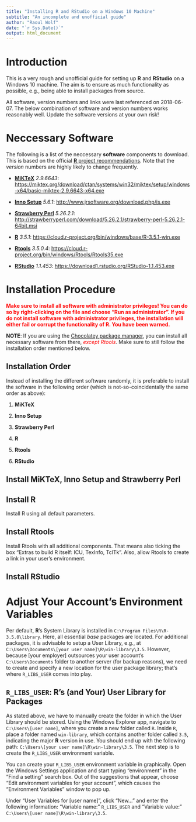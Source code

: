 ```yaml
---
title: "Installing R and RStudio on a Windows 10 Machine"
subtitle: "An incomplete and unofficial guide"
author: "Raoul Wolf"
date: "`r Sys.Date()`"
output: html_document
---
```


# Introduction

This is a very rough and unofficial guide for setting up **R** and **RStudio** on a Windows 10 machine. The aim is to ensure as much functionality as possible, e.g., being able to install packages from source. 

All software, version numbers and links were last referenced on 2018-06-07. The below combination of software and version numbers works reasonably well. Update the software versions at your own risk!

# Neccessary Software

The following is a list of the neccessary **software** components to download. This is based on the official [**R** project recommendations](https://cloud.r-project.org/bin/windows/Rtools/Rtools.txt). Note that the *version* numbers are highly likely to change frequently. 

* [**MiKTeX**](https://miktex.org/) *2.9.6643*: <https://miktex.org/download/ctan/systems/win32/miktex/setup/windows-x64/basic-miktex-2.9.6643-x64.exe>

* [**Inno Setup**](http://www.jrsoftware.org/isinfo.php) *5.6.1*: <http://www.jrsoftware.org/download.php/is.exe>

* [**Strawberry Perl**](http://strawberryperl.com/) *5.26.2.1*: <http://strawberryperl.com/download/5.26.2.1/strawberry-perl-5.26.2.1-64bit.msi>

* [**R**](https://cloud.r-project.org/index.html) *3.5.1*: <https://cloud.r-project.org/bin/windows/base/R-3.5.1-win.exe>

* [**Rtools**](https://cloud.r-project.org/bin/windows/Rtools/) *3.5.0.4*: <https://cloud.r-project.org/bin/windows/Rtools/Rtools35.exe>

* [**RStudio**](https://www.rstudio.com/products/rstudio/) *1.1.453*: <https://download1.rstudio.org/RStudio-1.1.453.exe>

# Installation Procedure

<span style="color:red">**Make sure to install all software with administrator privileges! You can do so by right-clicking on the file and choose "Run as administrator". If you do not install software with administrator privileges, the installation will either fail or corrupt the functionality of R. You have been warned.**</span>

**NOTE**: If you are using the [Chocolatey package manager](https://chocolatey.org/), you can install all necessary software from there, <span style="color:red">*except Rtools*</span>. Make sure to still follow the installation order mentioned below. 

## Installation Order

Instead of installing the different software randomly, it is preferable to install the software in the following order (which is not-so-coincidentally the same order as above):

1) **MiKTeX**

2) **Inno Setup**

3) **Strawberry Perl**

4) **R**

5) **Rtools**

6) **RStudio**

## Install **MiKTeX**, **Inno Setup** and **Strawberry Perl**

## Install **R**

Install R using all default parameters. 

## Install **Rtools**

Install Rtools with all additional components. That means also ticking the box "Extras to build R itself: ICU, TexInfo, TclTk". Also, allow Rtools to create a link in your user's environment. 

## Install **RStudio**

# Adjust Your Account's Environment Variables

Per default, **R**'s System Library is installed in `C:\Program Files\R\R-3.5.0\library`. Here, all essential *base* packages are located. For additional packages, it is advisable to setup a User Library, e.g., at `C:\Users\Documents\[your user name]\R\win-library\3.5`. However, because [your employer] outsources your user account's `C:\Users\Documents` folder to another server (for backup reasons), we need to create and specify a new location for the user package library; that's where `R_LIBS_USER` comes into play.

## `R_LIBS_USER`: **R**'s (and Your) User Library for Packages

As stated above, we have to manually create the folder in which the User Library should be stored. Using the Windows Explorer app, navigate to `C:\Users\[user name]`, where you create a new folder called `R`. Inside `R`, place a folder named `win-library`, which contains another folder called `3.5`, indicating the major **R** version in use. You should end up with the following path: `C:\Users\[your user name]\R\win-library\3.5`. The next step is to create the `R_LIBS_USER` environment variable.

You can create your `R_LIBS_USER` environment variable in graphically. Open the Windows Settings application and start typing "environment" in the "Find a setting" search box. Out of the suggestions that appear, choose "Edit anvironment variables for your account", which causes the "Environment Variables" window to pop up.

Under "User Variables for [user name]", click "New..." and enter the following information: "Variable name:" `R_LIBS_USER` and "Variable value:" `C:\Users\[user name]\R\win-library\3.5`.

